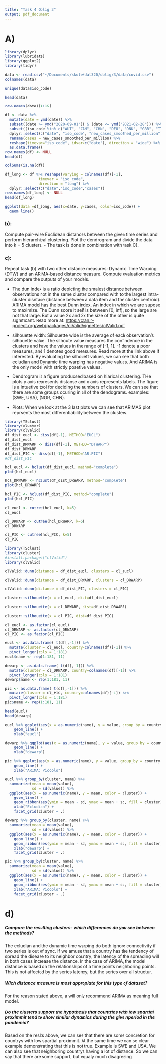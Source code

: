 ```yaml
---
title: "Task 4 Oblig 3"
output: pdf_document
---
```


# A)

```r
library(dplyr)
library(lubridate)
library(ggplot2)
library(tidyr)

data <- read.csv("~/Documents/skole/dat320/oblig/3/data/covid.csv")
colnames(data)
```

```r
unique(data$iso_code)
```

```r
head(data)
```

```r
row.names(data)[1:15]
```

```r
df <- data %>%
  mutate(date = ymd(date)) %>%
  subset((date >= ymd("2020-09-01")) & (date <= ymd("2021-02-28"))) %>%
  subset((iso_code %in% c("AUT", "CAN", "CHN", "DEU", "DNK", "GBR", "ITA", "NOR", "NLD", "SWE", "USA"))) %>%
  dplyr::select(c("date", "iso_code", "new_cases_smoothed_per_million")) %>%
  rename(cases = new_cases_smoothed_per_million) %>%
  reshape(timevar="iso_code", idvar=c("date"), direction = "wide") %>%
  as.data.frame()
row.names(df) <- NULL
head(df)
```

```r
colSums(is.na(df))
```

```r
df_long <- df %>% reshape(varying = colnames(df)[-1],
               timevar = "iso_code",
               direction = "long") %>%
  dplyr::select(c("date","iso_code","cases")) 
row.names(df_long) <- NULL
head(df_long)
```

```r
ggplot(data =df_long, aes(x=date, y=cases, color=iso_code)) +
  geom_line()
```

### b):

Compute pair-wise Euclidean distances between the given time series and perform hierarchical clustering. Plot the dendrogram and divide the data into k = 5 clusters. - The task is done in combination with task C).

### c):

Repeat task (b) with two other distance measures: Dynamic Time Warping (DTW) and an ARIMA-based distance measure. Compute evaluation metrics and compare the outputs of your models.

-   The dun index is a ratio depicting the smalest distance between observations not in the same cluster compared with to the largest intra-cluster disntace (distance between a data item and the cluster centroid). ARIMA model has the best Dunn index. An index in which we are supose to maximize. The Dunn score it self is between [0, inf), so the large are not that large. But a value 2x and 3x the size of the other is quite significant. Read more at: <https://cran.r-project.org/web/packages/clValid/vignettes/clValid.pdf>

-   silhouette width: Silhouette wide is the average of each observation's silhouette value. The silhoute value measures the confindence in the clusters and have the values in the range of [-1, 1]. -1 denote a poor measures, and 1 denotes good measures. Read more at the link above if interested. By evaluating the silhouett values, we can see that both ecludian and Dynamic time warping has negative values. And ARIMA is the only model with strictly posetive values.

-   Dendrogram is a figure producsed based on hiarical clustering. THe plots y axis represents distanse and x axis represents labels. The figure is a intuetive tool for deciding the numbers of clusters. We can see that there are some groups ocuring in all of the dendograms. examples: (SWE, USA), (NOR, CHN).

-   Plots: When we look at the 3 last plots we can see that ARIMAS plot reprsents the most differentiability between the clusters.

```r
library(TSclust)
library(cluster)
library(clValid)
df_dist_eucl <- diss(df[-1], METHOD="EUCL")
df_dist_eucl
df_dist_DRWARP <- diss(df[-1], METHOD="DTWARP")
df_dist_DRWARP
df_dist_PIC <- diss(df[-1], METHOD="AR.PIC")
#df_dist_PIC
```

```r
hcl_eucl <- hclust(df_dist_eucl, method="complete")
plot(hcl_eucl)
```

```r
hcl_DRWARP <- hclust(df_dist_DRWARP, method="complete")
plot(hcl_DRWARP)

```

```r
hcl_PIC <- hclust(df_dist_PIC, method="complete")
plot(hcl_PIC)
```

```r
cl_eucl <- cutree(hcl_eucl, k=5)
cl_eucl
```

```r
cl_DRWARP <- cutree(hcl_DRWARP, k=5)
cl_DRWARP
```

```r
cl_PIC <- cutree(hcl_PIC, k=5)
cl_PIC
```

```r
library(TSclust)
library(cluster)
#install.packages("clValid")
library(clValid)
```

```r
clValid::dunn(distance = df_dist_eucl, clusters = cl_eucl)
```

```r
clValid::dunn(distance = df_dist_DRWARP, clusters = cl_DRWARP)
```

```r
clValid::dunn(distance = df_dist_PIC, clusters = cl_PIC)
```

```r
cluster::silhouette(x = cl_eucl, dist=df_dist_eucl)
```

```r
cluster::silhouette(x = cl_DRWARP, dist=df_dist_DRWARP)
```

```r
cluster::silhouette(x = cl_PIC, dist=df_dist_PIC)
```

```r
cl_eucl <- as.factor(cl_eucl)
cl_DRWARP <- as.factor(cl_DRWARP)
cl_PIC <- as.factor(cl_PIC)
```

```r
eucl <- as.data.frame( t(df[,-1])) %>%
  mutate(cluster = cl_eucl, country=colnames(df)[-1]) %>%
  pivot_longer(cols = 1:181)
eucl$name <- rep(1:181, 11)

dewarp <- as.data.frame( t(df[,-1])) %>%
  mutate(cluster = cl_DRWARP, country=colnames(df)[-1]) %>%
  pivot_longer(cols = 1:181)
dewarp$name <- rep(1:181, 11)

pic <- as.data.frame( t(df[,-1])) %>%
  mutate(cluster = cl_PIC, country=colnames(df)[-1]) %>%
  pivot_longer(cols = 1:181)
pic$name <- rep(1:181, 11)

head(eucl)
head(dewarp)
```

```r
eucl %>% ggplot(aes(x = as.numeric(name), y = value, group_by = country , color = cluster)) + 
    geom_line() + 
    xlab("eucl")
```

```r
dewarp %>% ggplot(aes(x = as.numeric(name), y = value, group_by = country , color = cluster)) + 
    geom_line() + 
    xlab("dewarp")
```

```r
pic %>% ggplot(aes(x = as.numeric(name), y = value, group_by = country , color = cluster)) + 
    geom_line() + 
    xlab("ARIMA: Piccolo")
```

```r
eucl %>% group_by(cluster, name) %>%
  summarize(mean = mean(value),
            sd = sd(value)) %>%
  ggplot(aes(x = as.numeric(name), y = mean, color = cluster)) + 
    geom_line() + 
    geom_ribbon(aes(ymin = mean - sd, ymax = mean + sd, fill = cluster), alpha = 0.25) +
    xlab("Ecludian") + 
    facet_grid(cluster ~ .)
```

```r
dewarp %>% group_by(cluster, name) %>%
  summarize(mean = mean(value),
            sd = sd(value)) %>%
  ggplot(aes(x = as.numeric(name), y = mean, color = cluster)) + 
    geom_line() + 
    geom_ribbon(aes(ymin = mean - sd, ymax = mean + sd, fill = cluster), alpha = 0.25) +
    xlab("dewarp") + 
    facet_grid(cluster ~ .)
```

```r
pic %>% group_by(cluster, name) %>%
  summarize(mean = mean(value),
            sd = sd(value)) %>%
  ggplot(aes(x = as.numeric(name), y = mean, color = cluster)) + 
    geom_line() + 
    geom_ribbon(aes(ymin = mean - sd, ymax = mean + sd, fill = cluster), alpha = 0.25) +
    xlab("ARIMA: Piccolo") + 
    facet_grid(cluster ~ .)
```

# d)

##### Compare the resulting clusters- which differences do you see between the methods?

The ecludian and the dynamic time warping do both ignore connectivity if two series is out of sync. If we amuse that a country has the tendency of spread the disease to its neighbor country, the latency of the spreading will in both cases increase the distance. In the case of ARIMA, the model distance is based on the relationships of a time points neighboring points. This is not affected by the series latency, but the series over all structur.

##### Wich distance measure is most appropiate for this type of dataset?

For the reason stated above, a will only recommend ARIMA as meaning full model.

##### Do the clusters support the hypothesis that countries with low spartial proximmit tend to show similar dynamics during the give nperiod in the pandemic?

Based on the reslts above, we can see that there are some concretion for countrys with low spartial proximmit. At the same time we can se clear example demonstrating that this is not true. Example is SWE and USA. We can also see that neighboring countrys having a lot of distance. So we can say that there are some support, but equaly much disagreeing
